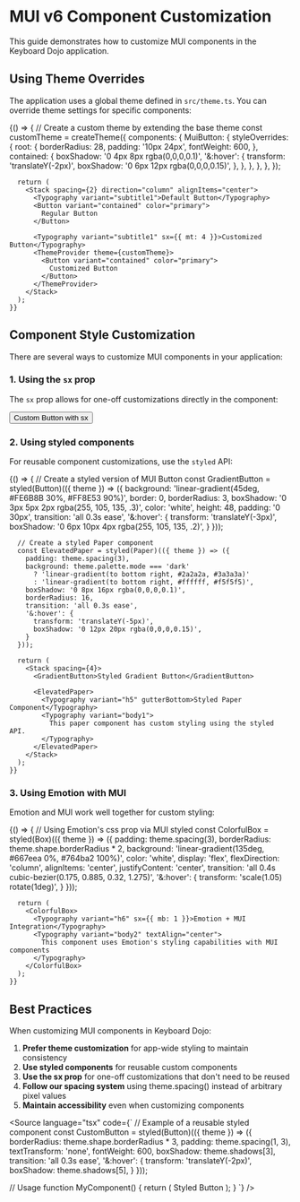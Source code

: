 
<Meta title="Documentation/MUI Customization" />

# MUI v6 Component Customization

This guide demonstrates how to customize MUI components in the Keyboard Dojo application.

## Using Theme Overrides

The application uses a global theme defined in `src/theme.ts`. You can override theme settings for specific components:

<Canvas>
  <Story name="Theme Override Example">
    {() => {
      // Create a custom theme by extending the base theme
      const customTheme = createTheme({
        components: {
          MuiButton: {
            styleOverrides: {
              root: {
                borderRadius: 28,
                padding: '10px 24px',
                fontWeight: 600,
              },
              contained: {
                boxShadow: '0 4px 8px rgba(0,0,0,0.1)',
                '&:hover': {
                  transform: 'translateY(-2px)',
                  boxShadow: '0 6px 12px rgba(0,0,0,0.15)',
                },
              },
            },
          },
        },
      });
      
      return (
        <Stack spacing={2} direction="column" alignItems="center">
          <Typography variant="subtitle1">Default Button</Typography>
          <Button variant="contained" color="primary">
            Regular Button
          </Button>
          
          <Typography variant="subtitle1" sx={{ mt: 4 }}>Customized Button</Typography>
          <ThemeProvider theme={customTheme}>
            <Button variant="contained" color="primary">
              Customized Button
            </Button>
          </ThemeProvider>
        </Stack>
      );
    }}
  </Story>
</Canvas>

## Component Style Customization

There are several ways to customize MUI components in your application:

### 1. Using the `sx` prop

The `sx` prop allows for one-off customizations directly in the component:

<Canvas>
  <Story name="SX Prop Example">
    <Stack spacing={2}>
      <Button 
        variant="contained" 
        sx={{ 
          backgroundColor: '#8A2BE2', 
          borderRadius: 4,
          px: 3,
          '&:hover': {
            backgroundColor: '#6A1CB0',
            transform: 'scale(1.05)'
          }
        }}
      >
        Custom Button with sx
      </Button>
    </Stack>
  </Story>
</Canvas>

### 2. Using styled components

For reusable component customizations, use the `styled` API:

<Canvas>
  <Story name="Styled Components Example">
    {() => {
      // Create a styled version of MUI Button
      const GradientButton = styled(Button)(({ theme }) => ({
        background: 'linear-gradient(45deg, #FE6B8B 30%, #FF8E53 90%)',
        border: 0,
        borderRadius: 3,
        boxShadow: '0 3px 5px 2px rgba(255, 105, 135, .3)',
        color: 'white',
        height: 48,
        padding: '0 30px',
        transition: 'all 0.3s ease',
        '&:hover': {
          transform: 'translateY(-3px)',
          boxShadow: '0 6px 10px 4px rgba(255, 105, 135, .2)',
        }
      }));
      
      // Create a styled Paper component
      const ElevatedPaper = styled(Paper)(({ theme }) => ({
        padding: theme.spacing(3),
        background: theme.palette.mode === 'dark' 
          ? 'linear-gradient(to bottom right, #2a2a2a, #3a3a3a)' 
          : 'linear-gradient(to bottom right, #ffffff, #f5f5f5)',
        boxShadow: '0 8px 16px rgba(0,0,0,0.1)',
        borderRadius: 16,
        transition: 'all 0.3s ease',
        '&:hover': {
          transform: 'translateY(-5px)',
          boxShadow: '0 12px 20px rgba(0,0,0,0.15)',
        }
      }));
      
      return (
        <Stack spacing={4}>
          <GradientButton>Styled Gradient Button</GradientButton>
          
          <ElevatedPaper>
            <Typography variant="h5" gutterBottom>Styled Paper Component</Typography>
            <Typography variant="body1">
              This paper component has custom styling using the styled API.
            </Typography>
          </ElevatedPaper>
        </Stack>
      );
    }}
  </Story>
</Canvas>

### 3. Using Emotion with MUI

Emotion and MUI work well together for custom styling:

<Canvas>
  <Story name="Emotion Integration Example">
    {() => {
      // Using Emotion's css prop via MUI styled
      const ColorfulBox = styled(Box)(({ theme }) => ({
        padding: theme.spacing(3),
        borderRadius: theme.shape.borderRadius * 2,
        background: 'linear-gradient(135deg, #667eea 0%, #764ba2 100%)',
        color: 'white',
        display: 'flex',
        flexDirection: 'column',
        alignItems: 'center',
        justifyContent: 'center',
        transition: 'all 0.4s cubic-bezier(0.175, 0.885, 0.32, 1.275)',
        '&:hover': {
          transform: 'scale(1.05) rotate(1deg)',
        }
      }));

      return (
        <ColorfulBox>
          <Typography variant="h6" sx={{ mb: 1 }}>Emotion + MUI Integration</Typography>
          <Typography variant="body2" textAlign="center">
            This component uses Emotion's styling capabilities with MUI components
          </Typography>
        </ColorfulBox>
      );
    }}
  </Story>
</Canvas>

## Best Practices

When customizing MUI components in Keyboard Dojo:

1. **Prefer theme customization** for app-wide styling to maintain consistency
2. **Use styled components** for reusable custom components
3. **Use the sx prop** for one-off customizations that don't need to be reused
4. **Follow our spacing system** using theme.spacing() instead of arbitrary pixel values
5. **Maintain accessibility** even when customizing components

<Source
  language="tsx"
  code={`
// Example of a reusable styled component
const CustomButton = styled(Button)(({ theme }) => ({
  borderRadius: theme.shape.borderRadius * 3,
  padding: theme.spacing(1, 3),
  textTransform: 'none',
  fontWeight: 600,
  boxShadow: theme.shadows[3],
  transition: 'all 0.3s ease',
  '&:hover': {
    transform: 'translateY(-2px)',
    boxShadow: theme.shadows[5],
  }
}));

// Usage
function MyComponent() {
  return (
    <CustomButton variant="contained" color="primary">
      Styled Button
    </CustomButton>
  );
}
`}
/> 